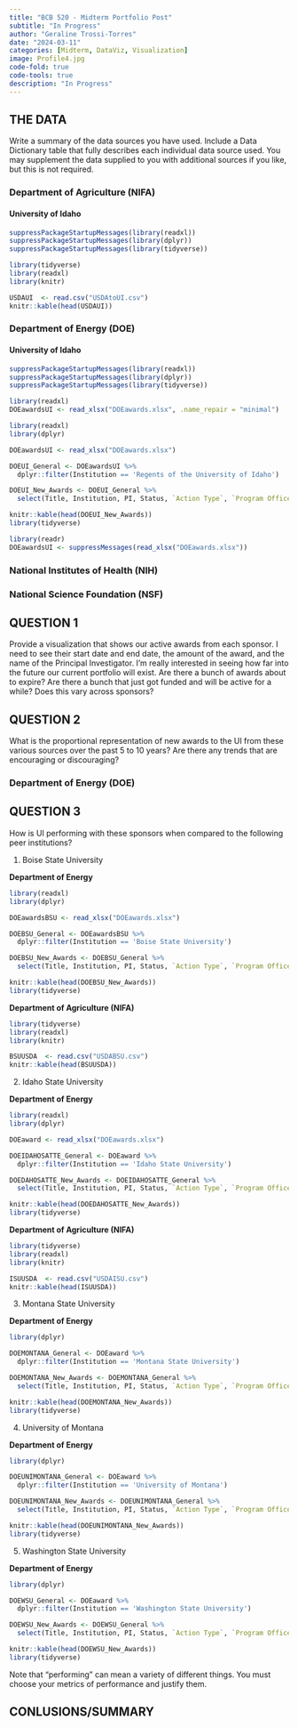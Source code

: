 ```yaml
---
title: "BCB 520 - Midterm Portfolio Post"
subtitle: "In Progress"
author: "Geraline Trossi-Torres"
date: "2024-03-11"
categories: [Midterm, DataViz, Visualization]
image: Profile4.jpg
code-fold: true
code-tools: true
description: "In Progress"
---
```



## THE DATA

Write a summary of the data sources you have used. Include a Data Dictionary table that fully describes each individual data source used. You may supplement the data supplied to you with additional sources if you like, but this is not required.

### Department of Agriculture (NIFA)


#### University of Idaho

```r
suppressPackageStartupMessages(library(readxl))
suppressPackageStartupMessages(library(dplyr))
suppressPackageStartupMessages(library(tidyverse))
```

```r
library(tidyverse)
library(readxl)
library(knitr)

USDAUI  <- read.csv("USDAtoUI.csv")
knitr::kable(head(USDAUI))
```

### Department of Energy (DOE)


#### University of Idaho

```r
suppressPackageStartupMessages(library(readxl))
suppressPackageStartupMessages(library(dplyr))
suppressPackageStartupMessages(library(tidyverse))
```

```r
library(readxl)
DOEawardsUI <- read_xlsx("DOEawards.xlsx", .name_repair = "minimal")
```

```r
library(readxl)
library(dplyr)

DOEawardsUI <- read_xlsx("DOEawards.xlsx")

DOEUI_General <- DOEawardsUI %>% 
  dplyr::filter(Institution == 'Regents of the University of Idaho')

DOEUI_New_Awards <- DOEUI_General %>%
  select(Title, Institution, PI, Status, `Action Type`, `Program Office`, `Start Date`, `End Date`, `Most Recent Award Date`, `Amount Awarded to Date`)

knitr::kable(head(DOEUI_New_Awards))
library(tidyverse)

library(readr)
DOEawardsUI <- suppressMessages(read_xlsx("DOEawards.xlsx"))
```


### National Institutes of Health (NIH)

### National Science Foundation (NSF)


## QUESTION 1

Provide a visualization that shows our active awards from each sponsor. I need to see their start date and end date, the amount of the award, and the name of the Principal Investigator. I’m really interested in seeing how far into the future our current portfolio will exist. Are there a bunch of awards about to expire? Are there a bunch that just got funded and will be active for a while? Does this vary across sponsors?

## QUESTION 2

What is the proportional representation of new awards to the UI from these various sources over the past 5 to 10 years? Are there any trends that are encouraging or discouraging?

### Department of Energy (DOE)


## QUESTION 3

How is UI performing with these sponsors when compared to the following peer institutions?

1. Boise State University

**Department of Energy**
```r
library(readxl)
library(dplyr)

DOEawardsBSU <- read_xlsx("DOEawards.xlsx")

DOEBSU_General <- DOEawardsBSU %>% 
  dplyr::filter(Institution == 'Boise State University')

DOEBSU_New_Awards <- DOEBSU_General %>%
  select(Title, Institution, PI, Status, `Action Type`, `Program Office`, `Start Date`, `End Date`, `Most Recent Award Date`, `Amount Awarded to Date`)

knitr::kable(head(DOEBSU_New_Awards))
library(tidyverse)
```

**Department of Agriculture (NIFA)**

```r
library(tidyverse)
library(readxl)
library(knitr)

BSUUSDA  <- read.csv("USDABSU.csv")
knitr::kable(head(BSUUSDA))
```


2. Idaho State University

**Department of Energy**
```r
library(readxl)
library(dplyr)

DOEaward <- read_xlsx("DOEawards.xlsx")

DOEIDAHOSATTE_General <- DOEaward %>% 
  dplyr::filter(Institution == 'Idaho State University')

DOEDAHOSATTE_New_Awards <- DOEIDAHOSATTE_General %>%
  select(Title, Institution, PI, Status, `Action Type`, `Program Office`, `Start Date`, `End Date`, `Most Recent Award Date`, `Amount Awarded to Date`)

knitr::kable(head(DOEDAHOSATTE_New_Awards))
library(tidyverse)
```

**Department of Agriculture (NIFA)**

```r
library(tidyverse)
library(readxl)
library(knitr)

ISUUSDA  <- read.csv("USDAISU.csv")
knitr::kable(head(ISUUSDA))
```


3. Montana State University

**Department of Energy**
```r
library(dplyr)

DOEMONTANA_General <- DOEaward %>% 
  dplyr::filter(Institution == 'Montana State University')

DOEMONTANA_New_Awards <- DOEMONTANA_General %>%
  select(Title, Institution, PI, Status, `Action Type`, `Program Office`, `Start Date`, `End Date`, `Most Recent Award Date`, `Amount Awarded to Date`)

knitr::kable(head(DOEMONTANA_New_Awards))
library(tidyverse)
```


4. University of Montana

**Department of Energy**
```r
library(dplyr)

DOEUNIMONTANA_General <- DOEaward %>% 
  dplyr::filter(Institution == 'University of Montana')

DOEUNIMONTANA_New_Awards <- DOEUNIMONTANA_General %>%
  select(Title, Institution, PI, Status, `Action Type`, `Program Office`, `Start Date`, `End Date`, `Most Recent Award Date`, `Amount Awarded to Date`)

knitr::kable(head(DOEUNIMONTANA_New_Awards))
library(tidyverse)
```


5. Washington State University

**Department of Energy**
```r
library(dplyr)

DOEWSU_General <- DOEaward %>% 
  dplyr::filter(Institution == 'Washington State University')

DOEWSU_New_Awards <- DOEWSU_General %>%
  select(Title, Institution, PI, Status, `Action Type`, `Program Office`, `Start Date`, `End Date`, `Most Recent Award Date`, `Amount Awarded to Date`)

knitr::kable(head(DOEWSU_New_Awards))
library(tidyverse)
```


Note that “performing” can mean a variety of different things. You must choose your metrics of performance and justify them.

## CONLUSIONS/SUMMARY


